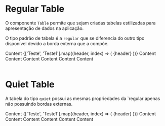 

<Meta title='Data Display/Table' />

# Regular Table

O componente `Table` permite que sejam criadas tabelas estilizadas para apresentação de dados na aplicação.

O tipo padrão de tabela é a `regular` que se diferencia do outro tipo disponível devido a borda externa que a compõe.

<Canvas>
  <Story
    name='Regular'
    parameters={{
      design: {
        type: 'figma',
        url: 'https://www.figma.com/file/O3bKxIcsj2rc1FNIRclJyT/Saturn-System?node-id=484%3A8489'
      }
    }}
  >
    <ThemeProvider>
      <Table type='regular'>
        <TableContent as='thead'>
          <TableData>
            <Checkbox />
            <Typography fontWeight={1} fontSize={3} lineHeight={3}>
              Content
            </Typography>
          </TableData>
          {['Teste', 'Teste1'].map((header, index) => (
            <TableData key={index}>
              <Typography fontWeight={1} fontSize={3} lineHeight={3}>
                {header}
              </Typography>
            </TableData>
          ))}
        </TableContent>
        <TableContent>
          <TableRow>
            <TableData as='td'>
              <Checkbox />
              <Typography>Content</Typography>
            </TableData>
            <TableData>
              <Typography>Content</Typography>
            </TableData>
            <TableData>
              <Typography>Content</Typography>
            </TableData>
          </TableRow>
          <TableRow>
            <TableData as='td'>
              <Typography>Content</Typography>
            </TableData>
            <TableData as='td'>
              <Typography>Content</Typography>
            </TableData>
            <TableData as='td'>
              <Typography>Content</Typography>
            </TableData>
          </TableRow>
        </TableContent>
      </Table>
    </ThemeProvider>
  </Story>
</Canvas>

# Quiet Table

A tabela do tipo `quiet` possui as mesmas propriedades da `regular apenas não possuindo bordas externas.

<Canvas>
  <Story
    name='Quiet'
    parameters={{
      design: {
        type: 'figma',
        url: 'https://www.figma.com/file/O3bKxIcsj2rc1FNIRclJyT/Saturn-System?node-id=484%3A8489'
      }
    }}
  >
    <ThemeProvider>
      <Table type='quiet'>
        <TableContent as='thead'>
          <TableData>
            <Checkbox />
            <Typography fontWeight={1} fontSize={3} lineHeight={3}>
              Content
            </Typography>
          </TableData>
          {['Teste', 'Teste1'].map((header, index) => (
            <TableData key={index}>
              <Typography fontWeight={1} fontSize={3} lineHeight={3}>
                {header}
              </Typography>
            </TableData>
          ))}
        </TableContent>
        <TableContent>
          <TableRow>
            <TableData as='td'>
              <Checkbox />
              <Typography>Content</Typography>
            </TableData>
            <TableData>
              <Typography>Content</Typography>
            </TableData>
            <TableData>
              <Typography>Content</Typography>
            </TableData>
          </TableRow>
          <TableRow>
            <TableData as='td'>
              <Typography>Content</Typography>
            </TableData>
            <TableData as='td'>
              <Typography>Content</Typography>
            </TableData>
            <TableData as='td'>
              <Typography>Content</Typography>
            </TableData>
          </TableRow>
        </TableContent>
      </Table>
    </ThemeProvider>
  </Story>
</Canvas>

<ArgsTable of={Table} />

